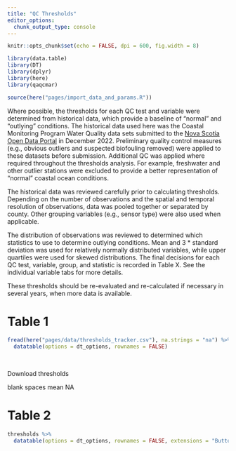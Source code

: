 ```yaml
---
title: "QC Thresholds"
editor_options: 
  chunk_output_type: console
---
```



```r
knitr::opts_chunk$set(echo = FALSE, dpi = 600, fig.width = 8)

library(data.table)
library(DT)
library(dplyr)
library(here)
library(qaqcmar)

source(here("pages/import_data_and_params.R"))

```

Where possible, the thresholds for each QC test and variable were determined from historical data, which provide a baseline of "normal" and "outlying" conditions. The historical data used here was the Coastal Monitoring Program Water Quality data sets submitted to the [Nova Scotia Open Data Portal](https://data.novascotia.ca/browse?q=coastal%20monitoring&sortBy=relevance) in December 2022. Preliminary quality control measures (e.g., obvious outliers and suspected biofouling removed) were applied to these datasets before submission. Additional QC was applied where required throughout the thresholds analysis. For example, freshwater and other outlier stations were excluded to provide a better representation of "normal" coastal ocean conditions.

The historical data was reviewed carefully prior to calculating thresholds. Depending on the number of observations and the spatial and temporal resolution of observations, data was pooled together or separated by county. Other grouping variables (e.g., sensor type) were also used when applicable.

The distribution of observations was reviewed to determined which statistics to use to determine outlying conditions. Mean and 3 * standard deviation was used for relatively normally distributed variables, while upper quartiles were used for skewed distributions. The final decisions for each QC test, variable, group, and statistic is recorded in Table X. See the individual variable tabs for more details.

These thresholds should be re-evaluated and re-calculated if necessary in several years, when more data is available.

# Table 1

```r
fread(here("pages/data/thresholds_tracker.csv"), na.strings = "na") %>% 
  datatable(options = dt_options, rownames = FALSE)
```

</br>

Download thresholds

blank spaces mean NA

# Table 2

```r
thresholds %>% 
  datatable(options = dt_options, rownames = FALSE, extensions = "Buttons")
```

















